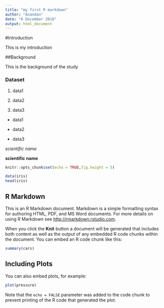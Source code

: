 ```yaml
---
title: "my first R markdown"
author: "Anandan"
date: "6 December 2018"
output: html_document
---
```


#Introduction

This is my introduction

##Background

This is the background of the study

### Dataset

1. data1

1. data2

1. data3

+ data1

+ data2

+ data3

*scientific name* 

**scientific name**


```r
knitr::opts_chunk$set(echo = TRUE,fig.height = 5)
```

```r
data(iris)
head(iris)
```



## R Markdown

This is an R Markdown document. Markdown is a simple formatting syntax for authoring HTML, PDF, and MS Word documents. For more details on using R Markdown see <http://rmarkdown.rstudio.com>.

When you click the **Knit** button a document will be generated that includes both content as well as the output of any embedded R code chunks within the document. You can embed an R code chunk like this:

```r
summary(cars)
```

## Including Plots

You can also embed plots, for example:

```r
plot(pressure)
```

Note that the `echo = FALSE` parameter was added to the code chunk to prevent printing of the R code that generated the plot.
